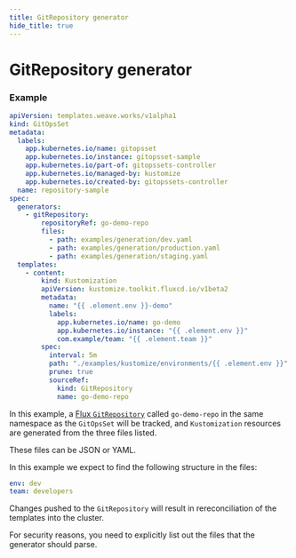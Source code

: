 ```yaml
---
title: GitRepository generator
hide_title: true
---
```



# GitRepository generator <TierLabel tiers="enterprise" />

### Example

```yaml
apiVersion: templates.weave.works/v1alpha1
kind: GitOpsSet
metadata:
  labels:
    app.kubernetes.io/name: gitopsset
    app.kubernetes.io/instance: gitopsset-sample
    app.kubernetes.io/part-of: gitopssets-controller
    app.kubernetes.io/managed-by: kustomize
    app.kubernetes.io/created-by: gitopssets-controller
  name: repository-sample
spec:
  generators:
    - gitRepository:
        repositoryRef: go-demo-repo
        files:
          - path: examples/generation/dev.yaml
          - path: examples/generation/production.yaml
          - path: examples/generation/staging.yaml
  templates:
    - content:
        kind: Kustomization
        apiVersion: kustomize.toolkit.fluxcd.io/v1beta2
        metadata:
          name: "{{ .element.env }}-demo"
          labels:
            app.kubernetes.io/name: go-demo
            app.kubernetes.io/instance: "{{ .element.env }}"
            com.example/team: "{{ .element.team }}"
        spec:
          interval: 5m
          path: "./examples/kustomize/environments/{{ .element.env }}"
          prune: true
          sourceRef:
            kind: GitRepository
            name: go-demo-repo

```

In this example, a [Flux `GitRepository`](https://fluxcd.io/flux/components/source/gitrepositories/) called `go-demo-repo` in the same namespace as the `GitOpsSet` will be tracked, and `Kustomization` resources are generated from the three files listed.

These files can be JSON or YAML.

In this example we expect to find the following structure in the files:

```yaml title=examples/generation/dev.yaml
env: dev
team: developers
```

Changes pushed to the `GitRepository` will result in rereconciliation of the templates into the cluster.

For security reasons, you need to explicitly list out the files that the generator should parse.

